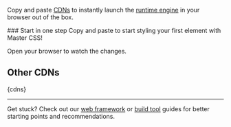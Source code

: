 Copy and paste [CDNs](#other-cdns) to instantly launch the [runtime engine](/docs/rendering-modes/runtime-rendering) in your browser out of the box.

<StepSection className="mt:50">
    <Step>
        ### <StepNum />Start in one step
        Copy and paste to start styling your first element with Master CSS!
        <CDNCodes />
        <p className="mt:50">Open your browser to watch the changes.</p>
        <HelloWorld />
    </Step>
</StepSection>


## Other CDNs
<IconButtons url="/docs/installation">
    {cdns}
</IconButtons>

---

Get stuck? Check out our [web framework](/docs/installation#web-frameworks) or [build tool](/docs/installation#build-tools) guides for better starting points and recommendations.
